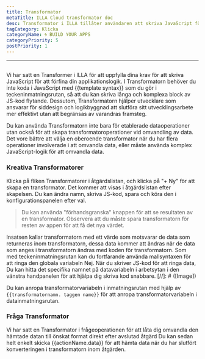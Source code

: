```yaml
---
title: Transformator
metaTitle: ILLA Cloud transformator doc
desc: Transformator i ILLA tillåter användaren att skriva JavaScript för att förfina applikationslogiken
tagCategory: Klicka
categoryName: 🌀 BUILD YOUR APPS
categoryPriority: 5
postPriority: 1
---
```


* * *

## <Heading hidden>Transformator</Heading>

Vi har satt en Transformer i ILLA för att uppfylla dina krav för att skriva JavaScript för att förfina din applikationslogik. I Transformatorn behöver du inte koda i JavaScript med {{template syntax}} som du gör i teckeninmatningsrutan, så att du kan skriva långa och komplexa block av JS-kod flytande. Dessutom, Transformatorn hjälper utvecklare som ansvarar för siddesign och logikbyggnad att slutföra sitt utvecklingsarbete mer effektivt utan att begränsas av varandras framsteg.

Du kan använda Transformatorn inte bara för etablerade dataoperationer utan också för att skapa transformatoroperationer vid omvandling av data. Det vore bättre att välja en oberoende transformator när du har flera operationer involverade i att omvandla data, eller måste använda komplex JavaScript-logik för att omvandla data.

### Kreativa Transformatorer

Klicka på fliken Transformatorer i åtgärdslistan, och klicka på "+ Ny" för att skapa en transformator. Det kommer att visas i åtgärdslistan efter skapelsen. Du kan ändra namn, skriva JS-kod, spara och köra den i konfigurationspanelen efter val.

> Du kan använda "förhandsgranska" knappen för att se resultaten av en transformator. Observera att du måste spara transformatorn för resten av appen för att få det nya värdet.

Insatsen kallar transformatorn med ett värde som motsvarar de data som returneras inom transformatorn, dessa data kommer att ändras när de data som anges i transformatorn ändras med koden för transformatorn. Som med teckeninmatningsrutan kan du fortfarande använda mallsyntaxen för att ringa den globala variabeln Nej. När du skriver JS-kod för att ringa data, Du kan hitta det specifika namnet på datavariabeln i arbetsytan i den vänstra handpanelen för att hjälpa dig skriva kod snabbare.
[//]\: # ([Image])

Du kan anropa transformatorvariabeln i inmatningsrutan med hjälp av `{{transformatornamn. taggen name}}` för att anropa transformatorvariabeln i datainmatningsrutan.

### Fråga Transformator

Vi har satt en Transformator i frågeoperationen för att låta dig omvandla den hämtade datan till önskat format direkt efter avslutad åtgärd Du kan sedan helt enkelt skicka {{actionName.data}} för att hämta data när du har slutfört konverteringen i transformatorn inom åtgärden.
